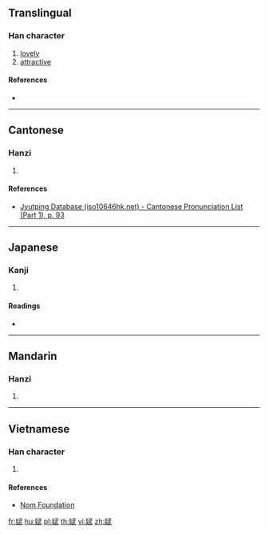 {{character info/new}}
==Translingual==

===Han character===
{{Han char|rn=38|rad=女|as=08|sn=11|four=|canj=VMPM|ids=⿰女武}}

# [[lovely]]
# [[attractive]]

====References====
* {{Han ref|kx=0263.180|dkj=06361|hdz=21055.040|uh=5A2C|ud=23084}}

----

==Cantonese==

===Hanzi===
{{yue-hanzi|jyut=[[mou5]], [[mou4]]|y=mou5, mou4}}

# {{defn|lang=yue|sort=女08}}

====References====
* [http://www.iso10646hk.net/jp/document/download.jsp Jyutping Database (iso10646hk.net) - Cantonese Pronunciation List (Part 1), p. 93]

----

==Japanese==

===Kanji===
{{ja-kanji|grade=|rs=女08}}

# {{defn|lang=ja|sort=女08}}

====Readings====
* {{ja-readings|on=[[ぶ]] (bu), [[む]] (mu)|kun=[[こびる]] (kobiru)}}

----

==Mandarin==

===Hanzi===
{{cmn-hanzi|pin=[[wǔ]] ([[wu3]])|wg=wu<sup>3</sup>}}

# {{defn|lang=cmn|sort=女08}}

----

==Vietnamese==

===Han character===
{{vi-hantu|[[vũ]]|rs=女08}}

# {{defn|lang=vi|sort=女08}}

====References====
* [http://nomfoundation.org/common/nom_details.php?codepoint=5a2c Nom Foundation]

[[fr:娬]]
[[hu:娬]]
[[pl:娬]]
[[th:娬]]
[[vi:娬]]
[[zh:娬]]